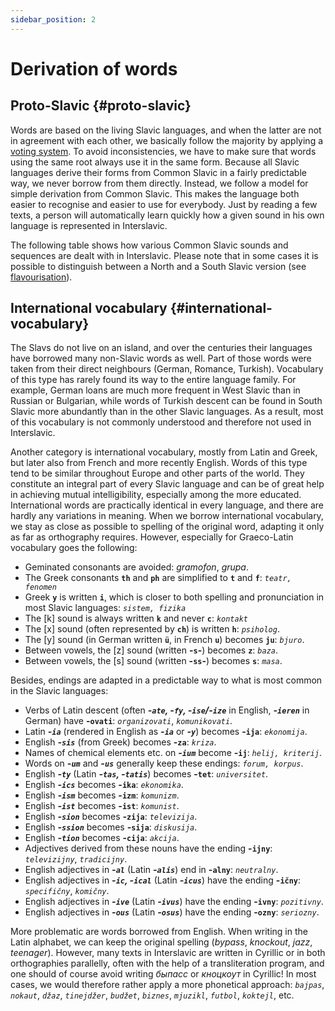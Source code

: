 ```yaml
---
sidebar_position: 2
---
```



# Derivation of words

## Proto-Slavic {#proto-slavic}

Words are based on the living Slavic languages, and when the latter are not in agreement with each other, we basically follow the majority by applying a [voting system][1]. To avoid inconsistencies, we have to make sure that words using the same root always use it in the same form. Because all Slavic languages derive their forms from Common Slavic in a fairly predictable way, we never borrow from them directly. Instead, we follow a model for simple derivation from Common Slavic. This makes the language both easier to recognise and easier to use for everybody. Just by reading a few texts, a person will automatically learn quickly how a given sound in his own language is represented in Interslavic.

The following table shows how various Common Slavic sounds and sequences are dealt with in Interslavic. Please note that in some cases it is possible to distinguish between a North and a South Slavic version (see [flavourisation][2]).

<Souns />

## International vocabulary {#international-vocabulary}

The Slavs do not live on an island, and over the centuries their languages have borrowed many non-Slavic words as well. Part of those words were taken from their direct neighbours (German, Romance, Turkish). Vocabulary of this type has rarely found its way to the entire language family. For example, German loans are much more frequent in West Slavic than in Russian or Bulgarian, while words of Turkish descent can be found in South Slavic more abundantly than in the other Slavic languages. As a result, most of this vocabulary is not commonly understood and therefore not used in Interslavic.

Another category is international vocabulary, mostly from Latin and Greek, but later also from French and more recently English. Words of this type tend to be similar throughout Europe and other parts of the world. They constitute an integral part of every Slavic language and can be of great help in achieving mutual intelligibility, especially among the more educated. International words are practically identical in every language, and there are hardly any variations in meaning. When we borrow international vocabulary, we stay as close as possible to spelling of the original word, adapting it only as far as orthography requires. However, especially for Graeco-Latin vocabulary goes the following:

- Geminated consonants are avoided: _gramofon_, _grupa_.
- The Greek consonants **`th`** and **`ph`** are simplified to **`t`** and **`f`**: _`teatr, fenomen`_
- Greek **`y`** is written **`i`**, which is closer to both spelling and pronunciation in most Slavic languages: _`sistem, fizika`_
- The \[k] sound is always written **`k`** and never **`c`**: _`kontakt`_
- The \[x] sound (often represented by **`ch`**) is written **`h`**: _`psiholog`_.
- The \[y] sound (in German written **`ü`**, in French **`u`**) becomes **`ju`**: _`bjuro`_.
- Between vowels, the \[z] sound (written **-`s`-**) becomes **`z`**: _`baza`_.
- Between vowels, the \[s] sound (written **-`ss`-**) becomes **`s`**: _`masa`_.

Besides, endings are adapted in a predictable way to what is most common in the Slavic languages:

- Verbs of Latin descent (often _**-`ate`, -`fy`, -`ise`/-`ize`**_ in English, _**-`ieren`**_ in German) have **-`ovati`**: _`organizovati`_, _`komunikovati`_.
- Latin _**-`ia`**_ (rendered in English as _**-`ia`**_ or _**-`y`**_) becomes **-`ija`**: _`ekonomija`_.
- English _**-`sis`**_ (from Greek) becomes **-`za`**: _`kriza`_.
- Names of chemical elements etc. on _**-`ium`**_ become **-`ij`**: _`helij, kriterij`_.
- Words on _**-`um`**_ and _**-`us`**_ generally keep these endings: _`forum, korpus`_.
- English _**-`ty`**_ (Latin _**-`tas`, -`tatis`**_) becomes **-`tet`**: _`universitet`_.
- English _**-`ics`**_ becomes **-`ika`**: _`ekonomika`_.
- English _**-`ism`**_ becomes **-`izm`**: _`komunizm`_.
- English _**-`ist`**_ becomes **-`ist`**: _`komunist`_.
- English _**-`sion`**_ becomes **-`zija`**: _`televizija`_.
- English _**-`ssion`**_ becomes **-`sija`**: _`diskusija`_.
- English _**-`tion`**_ becomes **-`cija`**: _`akcija`_.
- Adjectives derived from these nouns have the ending **-`ijny`**: _`televizijny`_, _`tradicijny`_.
- English adjectives in _**-`al`**_ (Latin _**-`alis`**_) end in **-`alny`**: _`neutralny`_.
- English adjectives in _**-`ic`, -`ical`**_ (Latin _**-`icus`**_) have the ending **-`ičny`**: _`specifičny`_, _`komičny`_.
- English adjectives in _**-`ive`**_ (Latin _**-`ivus`**_) have the ending **-`ivny`**: _`pozitivny`_.
- English adjectives in _**-`ous`**_ (Latin _**-`osus`**_) have the ending **-`ozny`**: _`seriozny`_.

More problematic are words borrowed from English. When writing in the Latin alphabet, we can keep the original spelling (_bypass_, _knockout_, _jazz_, _teenager_). However, many texts in Interslavic are written in Cyrillic or in both orthographies parallelly, often with the help of a transliteration program, and one should of course avoid writing _быпасс_ or _кноцкоут_ in Cyrillic! In most cases, we would therefore rather apply a more phonetical approach: _`bajpas`_, _`nokaut`_, _`džaz`_, _`tinejdžer`_, _`budžet`_, _`biznes`_, _`mjuzikl`_, _`futbol`_, _`koktejl`_, etc.

[1]: ../introduction/design-criteria.mdx#vocabulary

[2]: flavourisation.mdx
